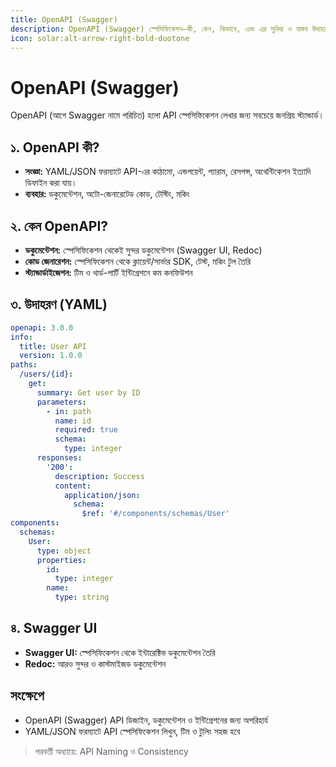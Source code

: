 ```yaml
---
title: OpenAPI (Swagger)
description: OpenAPI (Swagger) স্পেসিফিকেশন—কী, কেন, কিভাবে, এবং এর সুবিধা ও বাস্তব উদাহরণ।
icon: solar:alt-arrow-right-bold-duotone
---
```


# OpenAPI (Swagger)

OpenAPI (আগে Swagger নামে পরিচিত) হলো API স্পেসিফিকেশন লেখার জন্য সবচেয়ে জনপ্রিয় স্ট্যান্ডার্ড।

## ১. OpenAPI কী?
- **সংজ্ঞা:** YAML/JSON ফরম্যাটে API-এর কাঠামো, এন্ডপয়েন্ট, প্যারাম, রেসপন্স, অথেন্টিকেশন ইত্যাদি ডিফাইন করা যায়।
- **ব্যবহার:** ডকুমেন্টেশন, অটো-জেনারেটেড কোড, টেস্টিং, মকিং

## ২. কেন OpenAPI?
- **ডকুমেন্টেশন:** স্পেসিফিকেশন থেকেই সুন্দর ডকুমেন্টেশন (Swagger UI, Redoc)
- **কোড জেনারেশন:** স্পেসিফিকেশন থেকে ক্লায়েন্ট/সার্ভার SDK, টেস্ট, মকিং টুল তৈরি
- **স্ট্যান্ডার্ডাইজেশন:** টিম ও থার্ড-পার্টি ইন্টিগ্রেশনে কম কনফিউশন

## ৩. উদাহরণ (YAML)
```yaml
openapi: 3.0.0
info:
  title: User API
  version: 1.0.0
paths:
  /users/{id}:
    get:
      summary: Get user by ID
      parameters:
        - in: path
          name: id
          required: true
          schema:
            type: integer
      responses:
        '200':
          description: Success
          content:
            application/json:
              schema:
                $ref: '#/components/schemas/User'
components:
  schemas:
    User:
      type: object
      properties:
        id:
          type: integer
        name:
          type: string
```

## ৪. Swagger UI
- **Swagger UI:** স্পেসিফিকেশন থেকে ইন্টারেক্টিভ ডকুমেন্টেশন তৈরি
- **Redoc:** আরও সুন্দর ও কাস্টমাইজড ডকুমেন্টেশন

## সংক্ষেপে
- OpenAPI (Swagger) API ডিজাইন, ডকুমেন্টেশন ও ইন্টিগ্রেশনের জন্য অপরিহার্য
- YAML/JSON ফরম্যাটে API স্পেসিফিকেশন লিখুন, টিম ও টুলিং সহজ হবে

> পরবর্তী অধ্যায়ে: API Naming ও Consistency

